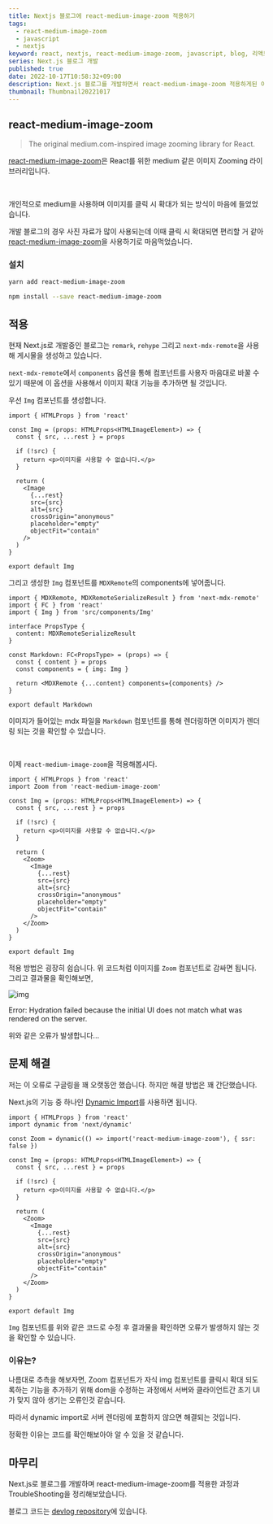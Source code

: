 ```yaml
---
title: Nextjs 블로그에 react-medium-image-zoom 적용하기
tags:
  - react-medium-image-zoom
  - javascript
  - nextjs
keyword: react, nextjs, react-medium-image-zoom, javascript, blog, 리액트, 블로그, 미디움, medium
series: Next.js 블로그 개발
published: true
date: 2022-10-17T10:58:32+09:00
description: Next.js 블로그를 개발하면서 react-medium-image-zoom 적용하게된 이야기와 Trouble Shooting 정리
thumbnail: Thumbnail20221017
---
```


## react-medium-image-zoom

> The original medium.com-inspired image zooming library for React.

[react-medium-image-zoom](https://github.com/rpearce/react-medium-image-zoom)은 React를 위한 medium 같은 이미지 Zooming 라이브러리입니다.

<br />

개인적으로 medium을 사용하며 이미지를 클릭 시 확대가 되는 방식이 마음에 들었었습니다.

개발 블로그의 경우 사진 자료가 많이 사용되는데 이때 클릭 시 확대되면 편리할 거 같아 [react-medium-image-zoom](https://github.com/rpearce/react-medium-image-zoom)을 사용하기로 마음먹었습니다.

### 설치

```sh path="shell"
yarn add react-medium-image-zoom
```

```sh path="shell"
npm install --save react-medium-image-zoom
```

## 적용

현재 Next.js로 개발중인 블로그는 `remark`, `rehype` 그리고 `next-mdx-remote`을 사용해 게시물을 생성하고 있습니다.

`next-mdx-remote`에서 `components` 옵션을 통해 컴포넌트를 사용자 마음대로 바꿀 수 있기 때문에 이 옵션을 사용해서 이미지 확대 기능을 추가하면 될 것입니다.

우선 `Img` 컴포넌트를 생성합니다.

```tsx showLineNumbers="true" path="src/components/Img.tsx"
import { HTMLProps } from 'react'

const Img = (props: HTMLProps<HTMLImageElement>) => {
  const { src, ...rest } = props

  if (!src) {
    return <p>이미지를 사용할 수 없습니다.</p>
  }

  return (
    <Image
      {...rest}
      src={src}
      alt={src}
      crossOrigin="anonymous"
      placeholder="empty"
      objectFit="contain"
    />
  )
}

export default Img
```

그리고 생성한 `Img` 컴포넌트를 `MDXRemote`의 components에 넣어줍니다.

```tsx showLineNumbers="true" path="src/components/Markdown.tsx"
import { MDXRemote, MDXRemoteSerializeResult } from 'next-mdx-remote'
import { FC } from 'react'
import { Img } from 'src/components/Img'

interface PropsType {
  content: MDXRemoteSerializeResult
}

const Markdown: FC<PropsType> = (props) => {
  const { content } = props
  const components = { img: Img }

  return <MDXRemote {...content} components={components} />
}

export default Markdown
```

이미지가 들어있는 mdx 파일을 `Markdown` 컴포넌트를 통해 렌더링하면 이미지가 렌더링 되는 것을 확인할 수 있습니다.

<br />

이제 `react-medium-image-zoom`을 적용해봅시다.

```tsx showLineNumbers="true" path="src/components/Img.tsx"
import { HTMLProps } from 'react'
import Zoom from 'react-medium-image-zoom'

const Img = (props: HTMLProps<HTMLImageElement>) => {
  const { src, ...rest } = props

  if (!src) {
    return <p>이미지를 사용할 수 없습니다.</p>
  }

  return (
    <Zoom>
      <Image
        {...rest}
        src={src}
        alt={src}
        crossOrigin="anonymous"
        placeholder="empty"
        objectFit="contain"
      />
    </Zoom>
  )
}

export default Img
```

적용 방법은 굉장히 쉽습니다. 위 코드처럼 이미지를 `Zoom` 컴포넌트로 감싸면 됩니다.
그리고 결과물을 확인해보면,

![img](Screenshot20221018)

Error: Hydration failed because the initial UI does not match what was rendered on the server.

위와 같은 오류가 발생합니다...

## 문제 해결

저는 이 오류로 구글링을 꽤 오랫동안 했습니다. 하지만 해결 방법은 꽤 간단했습니다.

Next.js의 기능 중 하나인 [Dynamic Import](https://nextjs.org/docs/advanced-features/dynamic-import)를 사용하면 됩니다.

```tsx showLineNumbers="true" path="src/components/Img.tsx"
import { HTMLProps } from 'react'
import dynamic from 'next/dynamic'

const Zoom = dynamic(() => import('react-medium-image-zoom'), { ssr: false })

const Img = (props: HTMLProps<HTMLImageElement>) => {
  const { src, ...rest } = props

  if (!src) {
    return <p>이미지를 사용할 수 없습니다.</p>
  }

  return (
    <Zoom>
      <Image
        {...rest}
        src={src}
        alt={src}
        crossOrigin="anonymous"
        placeholder="empty"
        objectFit="contain"
      />
    </Zoom>
  )
}

export default Img
```

`Img` 컴포넌트를 위와 같은 코드로 수정 후 결과물을 확인하면 오류가 발생하지 않는 것을 확인할 수 있습니다.

### 이유는?

나름대로 추측을 해보자면, Zoom 컴포넌트가 자식 img 컴포넌트를 클릭시 확대 되도록하는 기능을 추가하기 위해 dom을 수정하는 과정에서 서버와 클라이언트간 초기 UI가 맞지 않아 생기는 오류인것 같습니다.

따라서 dynamic import로 서버 렌더링에 포함하지 않으면 해결되는 것입니다.

정확한 이유는 코드를 확인해보아야 알 수 있을 것 같습니다.

## 마무리

Next.js로 블로그를 개발하며 react-medium-image-zoom를 적용한 과정과 TroubleShooting을 정리해보았습니다.

블로그 코드는 [devlog repository](https://github.com/KJG04/devlog)에 있습니다.
